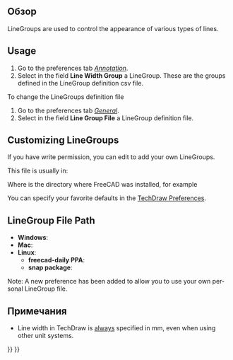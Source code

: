 <languages/>

<div class="mw-translate-fuzzy">
{{Docnav/ru
|[[TechDraw_WeldSymbol/ru|Добавить информацию о сварке в линию-выноску]]
|[[TechDraw_Templates/ru|Шаблоны]]
|[[TechDraw_Workbench/ru|Верстак "TechDraw"]]
|IconL=TechDraw_WeldSymbol.svg
|IconR=
|IconC=Workbench_TechDraw.svg
}}
</div>

{{TOCright}}

<span id="Description"></span>
<div class="mw-translate-fuzzy">
== Обзор ==
</div>

<div lang="en" dir="ltr" class="mw-content-ltr">
LineGroups are used to control the appearance of various types of lines.
</div>

<div lang="en" dir="ltr" class="mw-content-ltr">
== Usage ==
</div>

<div lang="en" dir="ltr" class="mw-content-ltr">
# Go to the preferences tab ''[[TechDraw_Preferences#Annotation|Annotation]]''.
# Select in the field '''Line Width Group''' a LineGroup. These are the groups defined in the LineGroup definition csv file.
</div>

<div lang="en" dir="ltr" class="mw-content-ltr">
To change the LineGroups definition file
# Go to the preferences tab ''[[TechDraw_Preferences#General|General]]''.
# Select in the field '''Line Group File''' a LineGroup definition file.
</div>

<div lang="en" dir="ltr" class="mw-content-ltr">
== Customizing LineGroups ==
</div>

<div lang="en" dir="ltr" class="mw-content-ltr">
If you have write permission, you can edit {{incode|LineGroup.csv}} to add your own LineGroups.
</div>

<div lang="en" dir="ltr" class="mw-content-ltr">
This file is usually in:
</div>

{{Code|code=
$INSTALL_DIR/Mod/TechDraw/LineGroup/LineGroup.csv
}}

<div lang="en" dir="ltr" class="mw-content-ltr">
Where {{incode|$INSTALL_DIR}} is the directory where FreeCAD was installed, for example
</div>

{{Code|code=
/usr/share/freecad/Mod/TechDraw/LineGroup/LineGroup.csv
}}

<div lang="en" dir="ltr" class="mw-content-ltr">
You can specify your favorite defaults in the [[TechDraw Preferences|TechDraw Preferences]].
</div>

<div lang="en" dir="ltr" class="mw-content-ltr">
== LineGroup File Path ==
</div>

<div lang="en" dir="ltr" class="mw-content-ltr">
* '''Windows''': {{incode|C:\Program Files\FreeCAD\data\Mod\TechDraw\LineGroup\}}
* '''Mac''': {{incode|/Applications/FreeCAD.app/Contents/Resources/share/Mod/TechDraw/LineGroup/}}
* '''Linux''': {{incode|/usr/share/freecad/Mod/TechDraw/LineGroup/}}
** '''freecad-daily PPA''': {{incode|/usr/share/freecad-daily/Mod/TechDraw/LineGroup/}}
** '''snap package''': {{incode|/snap/freecad/current/usr/share/Mod/TechDraw/LineGroup}}
Note: A new preference has been added to allow you to use your own personal LineGroup file.
</div>

{{Code|code=
;FreeCAD LineGroup Definitions
;Format: *GroupName,thin,graphic,thick,extra
;thin: hidden lines
;graphic: dimensions, centerlines
;thick: visible lines
;extra: not implemented
}}

{{Code|code=
*FC 0.25mm,0.13,0.18,0.25,0.50
*FC 0.35mm,0.18,0.25,0.35,0.70
*FC 0.50mm,0.25,0.35,0.50,1.0
*FC 0.70mm,0.35,0.50,0.70,1.4
*FC 1.00mm,0.50,0.70,1.00,2.00
}}

<span id="Note"></span>
== Примечания ==

<div lang="en" dir="ltr" class="mw-content-ltr">
* Line width in TechDraw is <u>always</u> specified in mm, even when using other unit systems.
</div>


<div class="mw-translate-fuzzy">
{{Docnav/ru
|[[TechDraw_WeldSymbol/ru|Добавить информацию о сварке в линию-выноску]]
|[[TechDraw_Templates/ru|Шаблоны]]
|[[TechDraw_Workbench/ru|Верстак "TechDraw"]]
|IconL=TechDraw_WeldSymbol.svg
|IconR=
|IconC=Workbench_TechDraw.svg
}}
</div>

{{TechDraw_Tools_navi{{#translation:}}}}
{{Userdocnavi{{#translation:}}}}